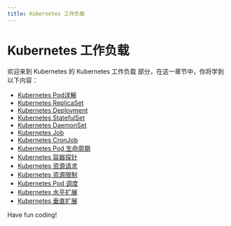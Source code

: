 ```yaml
---
title: Kubernetes 工作负载
---
```


# Kubernetes 工作负载

欢迎来到 Kubernetes 的 Kubernetes 工作负载 部分，在这一章节中，你将学到以下内容：

- [Kubernetes Pod详解](./0-learn-more-about-kubernetes-pod.mdx)
- [Kubernetes ReplicaSet](./1-kubernetes-replicaset.mdx)
- [Kubernetes Deployment](./2-kubernetes-deployment.mdx)
- [Kubernetes StatefulSet](./3-kubernetes-statefulset.mdx)
- [Kubernetes DaemonSet](./4-kubernetes-daemonset.mdx)
- [Kubernetes Job](./5-kubernetes-job.mdx)
- [Kubernetes CronJob](./6-kubernetes-cronjob.mdx)
- [Kubernetes Pod 生命周期](./7-kubernetes-pod-lifecycle.mdx)
- [Kubernetes 容器探针](./8-kubernetes-container-probe.mdx)
- [Kubernetes 资源请求](./9-kubernetes-resource-request.mdx)
- [Kubernetes 资源限制](./10-kubernetes-resource-limits.mdx)
- [Kubernetes Pod 调度](./11-kubernetes-pod-scheduling.mdx)
- [Kubernetes 水平扩展](./12-kubernetes-horizontal-extension.mdx)
- [Kubernetes 垂直扩展](./13-kubernetes-vertical-extension.mdx)

Have fun coding!